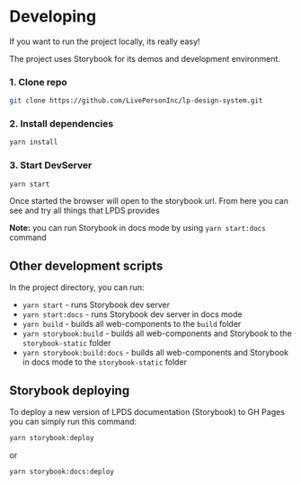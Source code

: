 
<Meta title="Docs/Getting started/Developing"/>

# Developing

If you want to run the project locally, its really easy!

The project uses Storybook for its demos and development environment.

### 1. Clone repo

```bash
git clone https://github.com/LivePersonInc/lp-design-system.git
```

### 2. Install dependencies

```bash
yarn install
```

### 3. Start DevServer

```bash
yarn start
```

Once started the browser will open to the storybook url.
From here you can see and try all things that LPDS provides

**Note:** you can run Storybook in docs mode by using `yarn start:docs` command

## Other development scripts

In the project directory, you can run:

- `yarn start` - runs Storybook dev server
- `yarn start:docs` - runs Storybook dev server in docs mode
- `yarn build` - builds all web-components to the `build` folder
- `yarn storybook:build` - builds all web-components and Storybook to the `storybook-static` folder
- `yarn storybook:build:docs` - builds all web-components and Storybook in docs mode to the `storybook-static` folder

## Storybook deploying

To deploy a new version of LPDS documentation (Storybook) to GH Pages you can simply run this command:

```bash
yarn storybook:deploy
```
or
```bash
yarn storybook:docs:deploy
```
